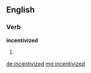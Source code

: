 ==English==

===Verb===
'''incentivized'''

# {{past of|incentivize}}

[[de:incentivized]]
[[mg:incentivized]]